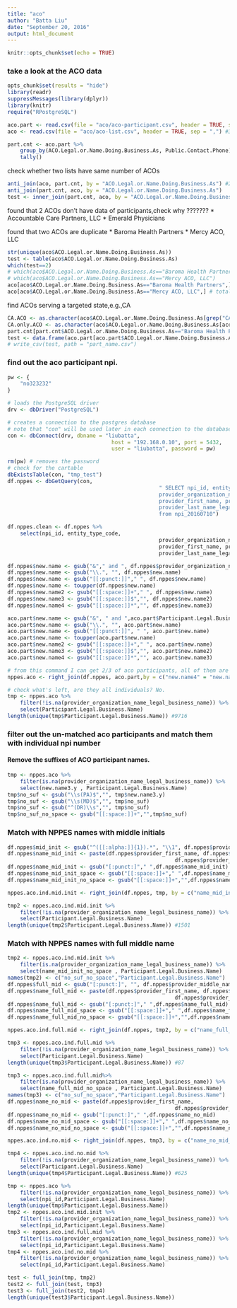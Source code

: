 ```yaml
---
title: "aco"
author: "Batta Liu"
date: "September 20, 2016"
output: html_document
---
```


```r
knitr::opts_chunk$set(echo = TRUE)
```

### take a look at the ACO data
```r
opts_chunk$set(results = "hide")
library(readr)
suppressMessages(library(dplyr))
library(knitr)
require("RPostgreSQL")
```

```r
aco.part <- read.csv(file = "aco/aco-participant.csv", header = TRUE, sep = ",") 
aco <- read.csv(file = "aco/aco-list.csv", header = TRUE, sep = ",") #397

part.cnt <- aco.part %>% 
	group_by(ACO.Legal.or.Name.Doing.Business.As, Public.Contact.Phone) %>% 
	tally()

```
check whether two lists have same number of ACOs
```r
anti_join(aco, part.cnt, by = "ACO.Legal.or.Name.Doing.Business.As") #2
anti_join(part.cnt, aco, by = "ACO.Legal.or.Name.Doing.Business.As")
test <- inner_join(part.cnt, aco, by = "ACO.Legal.or.Name.Doing.Business.As")
```
found that 2 ACOs don't have data of participants,check why ???????
* Accountable Care Partners, LLC
* Emerald Physicians

found that two ACOs are duplicate
* Baroma Health Partners
* Mercy ACO, LLC
```r
str(unique(aco$ACO.Legal.or.Name.Doing.Business.As))
test <- table(aco$ACO.Legal.or.Name.Doing.Business.As)
which(test==2)
# which(aco$ACO.Legal.or.Name.Doing.Business.As=="Baroma Health Partners")
# which(aco$ACO.Legal.or.Name.Doing.Business.As=="Mercy ACO, LLC")
aco[aco$ACO.Legal.or.Name.Doing.Business.As=="Baroma Health Partners",] # same info but different ACO.Service.Area and public.contact.phone
aco[aco$ACO.Legal.or.Name.Doing.Business.As=="Mercy ACO, LLC",] # totally different info

```
find ACOs serving a targeted state,e.g.,CA
```r
CA.ACO <- as.character(aco$ACO.Legal.or.Name.Doing.Business.As[grep("CA", aco$ACO.Service.Area)])
CA.only.ACO <- as.character(aco$ACO.Legal.or.Name.Doing.Business.As[aco$ACO.Service.Area=="CA"])
part.cnt[part.cnt$ACO.Legal.or.Name.Doing.Business.As=="Baroma Health Partners",]
test <- data.frame(aco.part[aco.part$ACO.Legal.or.Name.Doing.Business.As=="Baroma Health Partners",])
# write_csv(test, path = "part_name.csv")
```

### find out the aco participant npi.
```r
pw <- {
	"no323232"
}

# loads the PostgreSQL driver
drv <- dbDriver("PostgreSQL")

# creates a connection to the postgres database
# note that "con" will be used later in each connection to the database
con <- dbConnect(drv, dbname = "liubatta",
								 host = "192.168.0.10", port = 5432,
								 user = "liubatta", password = pw)

rm(pw) # removes the password
# check for the cartable
dbExistsTable(con, "tmp_test")
df.nppes <- dbGetQuery(con, 
												" SELECT npi_id, entity_type_code,
												provider_organization_name_legal_business_name,
					 							provider_first_name, provider_middle_name,
												provider_last_name_legal_name
												from npi_20160710")
```

```r
df.nppes.clean <- df.nppes %>% 
	select(npi_id, entity_type_code,
												provider_organization_name_legal_business_name,
					 							provider_first_name, provider_middle_name,
												provider_last_name_legal_name)
```


```r


df.nppes$new.name <- gsub("&"," and ", df.nppes$provider_organization_name_legal_business_name)
df.nppes$new.name <- gsub("\\.", "", df.nppes$new.name)
df.nppes$new.name <- gsub("[[:punct:]]"," ", df.nppes$new.name)
df.nppes$new.name <- toupper(df.nppes$new.name)
df.nppes$new.name2 <- gsub("[[:space:]]+"," ", df.nppes$new.name)
df.nppes$new.name3 <- gsub("[[:space:]]$","", df.nppes$new.name2)
df.nppes$new.name4 <- gsub("[[:space:]]*","", df.nppes$new.name3)

aco.part$new.name <- gsub("&", " and ",aco.part$Participant.Legal.Business.Name)
aco.part$new.name <- gsub("\\.", "", aco.part$new.name)
aco.part$new.name <- gsub("[[:punct:]]", " ", aco.part$new.name)
aco.part$new.name <- toupper(aco.part$new.name)
aco.part$new.name2 <- gsub("[[:space:]]+"," ", aco.part$new.name)
aco.part$new.name3 <- gsub("[[:space:]]$","", aco.part$new.name2)
aco.part$new.name4 <- gsub("[[:space:]]*","", aco.part$new.name3)

# from this command I can get 2/3 of aco participants, all of them are organizational participants
nppes.aco <- right_join(df.nppes, aco.part,by = c("new.name4" = "new.name4"))

# check what's left, are they all individuals? No.
tmp <- nppes.aco %>% 
	filter(!is.na(provider_organization_name_legal_business_name)) %>% 
	select(Participant.Legal.Business.Name)
length(unique(tmp$Participant.Legal.Business.Name)) #9716

```
### filter out the un-matched aco participants and match them with individual npi number
#### Remove the suffixes of ACO participant names.
```r
tmp <- nppes.aco %>% 
	filter(is.na(provider_organization_name_legal_business_name)) %>% 
	select(new.name3.y , Participant.Legal.Business.Name)
tmp$no_suf <- gsub("\\s(PA)$","", tmp$new.name3.y)
tmp$no_suf <- gsub("\\s(MD)$","", tmp$no_suf)
tmp$no_suf <- gsub("^(DR)\\s","", tmp$no_suf)
tmp$no_suf_no_space <- gsub("[[:space:]]+","",tmp$no_suf)
```
### Match with NPPES names with middle initials
```r
df.nppes$mid_init <- gsub("^([[:alpha:]]{1}).*", "\\1", df.nppes$provider_middle_name)
df.nppes$name_mid_init <- paste(df.nppes$provider_first_name, df.nppes$mid_init,
													 df.nppes$provider_last_name_legal_name, sep = " ")
df.nppes$name_mid_init <- gsub("[:punct:]"," ",df.nppes$name_mid_init)
df.nppes$name_mid_init_space <- gsub("[[:space:]]+"," ",df.nppes$name_mid_init)
df.nppes$name_mid_init_no_space <- gsub("[[:space:]]+","",df.nppes$name_mid_init)

nppes.aco.ind.mid.init <- right_join(df.nppes, tmp, by = c("name_mid_init_no_space" = "no_suf_no_space"))

tmp2 <- nppes.aco.ind.mid.init %>% 
	filter(!is.na(provider_organization_name_legal_business_name)) %>% 
	select(Participant.Legal.Business.Name)
length(unique(tmp2$Participant.Legal.Business.Name)) #1501

```
### Match with NPPES names with full middle name
```r
tmp2 <- nppes.aco.ind.mid.init %>% 
	filter(is.na(provider_organization_name_legal_business_name)) %>% 
	select(name_mid_init_no_space , Participant.Legal.Business.Name)
names(tmp2) <- c("no_suf_no_space","Participant.Legal.Business.Name")
df.nppes$full_mid <- gsub("[:punct:]", "", df.nppes$provider_middle_name)
df.nppes$name_full_mid <- paste(df.nppes$provider_first_name, df.nppes$full_mid,
													 df.nppes$provider_last_name_legal_name, sep = " ")
df.nppes$name_full_mid <- gsub("[:punct:]"," ",df.nppes$name_full_mid)
df.nppes$name_full_mid_space <- gsub("[[:space:]]+"," ",df.nppes$name_full_mid)
df.nppes$name_full_mid_no_space <- gsub("[[:space:]]+","",df.nppes$name_full_mid)

nppes.aco.ind.full.mid <- right_join(df.nppes, tmp2, by = c("name_full_mid_no_space" = "no_suf_no_space"))

tmp3 <- nppes.aco.ind.full.mid %>%  
	filter(!is.na(provider_organization_name_legal_business_name)) %>% 
	select(Participant.Legal.Business.Name)
length(unique(tmp3$Participant.Legal.Business.Name)) #87
```

```r
tmp3 <- nppes.aco.ind.full.mid%>% 
	filter(is.na(provider_organization_name_legal_business_name)) %>% 
	select(name_full_mid_no_space , Participant.Legal.Business.Name)
names(tmp3) <- c("no_suf_no_space","Participant.Legal.Business.Name")
df.nppes$name_no_mid <- paste(df.nppes$provider_first_name,
													 df.nppes$provider_last_name_legal_name, sep = " ")
df.nppes$name_no_mid <- gsub("[:punct:]"," ",df.nppes$name_no_mid)
df.nppes$name_no_mid_space <- gsub("[[:space:]]+"," ",df.nppes$name_no_mid)
df.nppes$name_no_mid_no_space <- gsub("[[:space:]]+","",df.nppes$name_no_mid)

nppes.aco.ind.no.mid <- right_join(df.nppes, tmp3, by = c("name_no_mid_no_space" = "no_suf_no_space"))

tmp4 <- nppes.aco.ind.no.mid %>%  
	filter(!is.na(provider_organization_name_legal_business_name)) %>% 
	select(Participant.Legal.Business.Name)
length(unique(tmp4$Participant.Legal.Business.Name)) #625
```

```r
tmp <- nppes.aco %>% 
	filter(!is.na(provider_organization_name_legal_business_name)) %>% 
	select(npi_id,Participant.Legal.Business.Name)
length(unique(tmp$Participant.Legal.Business.Name))
tmp2 <- nppes.aco.ind.mid.init %>% 
	filter(!is.na(provider_organization_name_legal_business_name)) %>% 
	select(npi_id,Participant.Legal.Business.Name)
tmp3 <- nppes.aco.ind.full.mid %>%  
	filter(!is.na(provider_organization_name_legal_business_name)) %>% 
	select(npi_id,Participant.Legal.Business.Name)
tmp4 <- nppes.aco.ind.no.mid %>%  
	filter(!is.na(provider_organization_name_legal_business_name)) %>% 
	select(npi_id,Participant.Legal.Business.Name)

test <- full_join(tmp, tmp2)
test2 <- full_join(test, tmp3)
test3 <- full_join(test2, tmp4)
length(unique(test3$Participant.Legal.Business.Name))


```



########################################
